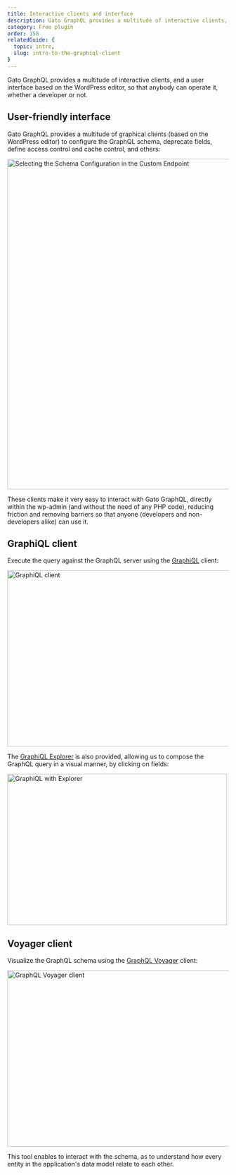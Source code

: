 ```yaml
---
title: Interactive clients and interface
description: Gato GraphQL provides a multitude of interactive clients, and a user interface based on the WordPress editor.
category: Free plugin
order: 158
relatedGuide: {
  topic: intro,
  slug: intro-to-the-graphiql-client
}
---
```


Gato GraphQL provides a multitude of interactive clients, and a user interface based on the WordPress editor, so that anybody can operate it, whether a developer or not.

## User-friendly interface

Gato GraphQL provides a multitude of graphical clients (based on the WordPress editor) to configure the GraphQL schema, deprecate fields, define access control and cache control, and others:

<Image
  src="/assets/guides/upstream/schema-configuration-in-custom-endpoint.png"
  width="1024"
  height="750"
  alt="Selecting the Schema Configuration in the Custom Endpoint"
  caption="Selecting the Schema Configuration in the Custom Endpoint"
/>

These clients make it very easy to interact with Gato GraphQL, directly within the wp-admin (and without the need of any PHP code), reducing friction and removing barriers so that anyone (developers and non-developers alike) can use it.

## GraphiQL client

Execute the query against the GraphQL server using the [GraphiQL](https://github.com/graphql/graphiql) client:

<Image
  src="/assets/features/graphiql.png"
  width="620"
  height="400"
  alt="GraphiQL client"
  caption="GraphiQL client"
/>

The [GraphiQL Explorer](https://github.com/OneGraph/graphiql-explorer) is also provided, allowing us to compose the GraphQL query in a visual manner, by clicking on fields:

<Image
  src="/assets/features/graphiql-explorer.gif"
  width="500"
  height="343"
  alt="GraphiQL with Explorer"
  caption="GraphiQL with Explorer"
/>

## Voyager client

Visualize the GraphQL schema using the [GraphQL Voyager](https://github.com/APIs-guru/graphql-voyager) client:

<Image
  src="/assets/features/graphql-voyager.png"
  width="620"
  height="400"
  alt="GraphQL Voyager client"
  caption="GraphQL Voyager client"
/>

This tool enables to interact with the schema, as to understand how every entity in the application's data model relate to each other.
